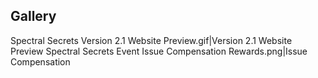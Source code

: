 {{EventTabs}}

==Gallery==
<gallery>
Spectral Secrets Version 2.1 Website Preview.gif|Version 2.1 Website Preview
Spectral Secrets Event Issue Compensation Rewards.png|Issue Compensation
</gallery>